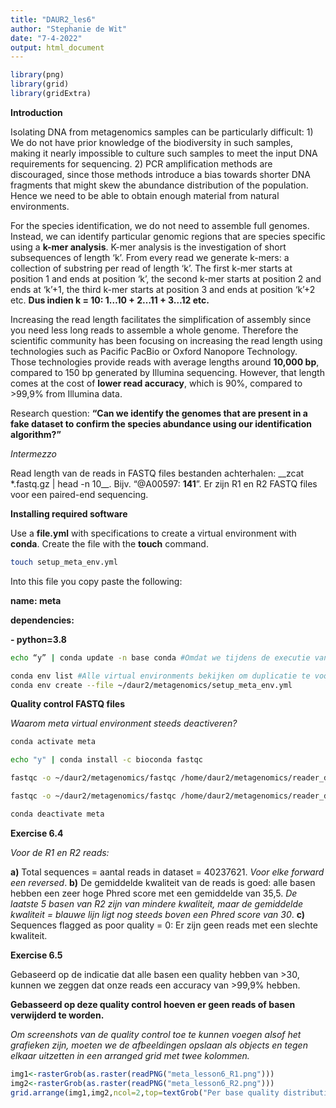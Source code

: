 ```yaml
---
title: "DAUR2_les6"
author: "Stephanie de Wit"
date: "7-4-2022"
output: html_document
---
```


```r
library(png)
library(grid)
library(gridExtra)
```

__Introduction__

 Isolating DNA from metagenomics samples can be particularly difficult: 1) We do not have prior knowledge of the biodiversity in such samples, making it nearly impossible to culture such samples to meet the input DNA requirements for sequencing. 2) PCR amplification methods are discouraged, since those methods introduce a bias towards shorter DNA fragments that might skew the abundance distribution of the population. 
Hence we need to be able to obtain enough material from natural environments.

 For the species identification, we do not need to assemble full genomes. Instead, we can identify particular genomic regions that are species specific using a __k-mer analysis__. K-mer analysis is the investigation of short subsequences of length ‘k’. From every read we generate k-mers: a collection of substring per read of length ‘k’. The first k-mer starts at position 1 and ends at position ‘k’, the second k-mer starts at position 2 and ends at ‘k’+1, the third k-mer starts at position 3 and ends at position ‘k’+2 etc. __Dus indien k = 10: 1...10 + 2...11 + 3...12 etc.__
 
 Increasing the read length facilitates the simplification of assembly since you need less long reads to assemble a whole genome. Therefore the scientific community has been focusing on increasing the read length using technologies such as Pacific PacBio or Oxford Nanopore Technology. Those technologies provide reads with average lengths around __10,000 bp__, compared to 150 bp generated by Illumina sequencing. However, that length comes at the cost of __lower read accuracy__, which is 90%, compared to >99,9% from Illumina data.
 
Research question: __"Can we identify the genomes that are present in a fake dataset to confirm the species abundance using our identification algorithm?"__

_Intermezzo_

Read length van de reads in FASTQ files bestanden achterhalen: __zcat *.fastq.gz | head -n 10__. Bijv. "@A00597: __141__". Er zijn R1 en R2 FASTQ files voor een paired-end sequencing.

__Installing required software__

Use a __file.yml__ with specifications to create a virtual environment with __conda__. Create the file with the __touch__ command.

```bash
touch setup_meta_env.yml
```

Into this file you copy paste the following:

__name: meta__

__dependencies:__

__- python=3.8__

```bash
echo “y” | conda update -n base conda #Omdat we tijdens de executie van het update command geen code kunnen toevoegen om de proceed question met Y te beantwoorden
```

```bash
conda env list #Alle virtual environments bekijken om duplicatie te voorkomen
conda env create --file ~/daur2/metagenomics/setup_meta_env.yml
```

__Quality control FASTQ files__

_Waarom meta virtual environment steeds deactiveren?_
```bash
conda activate meta

echo "y" | conda install -c bioconda fastqc
```

```bash
fastqc -o ~/daur2/metagenomics/fastqc /home/daur2/metagenomics/reader_data/HU1_MOCK1_L001_R1_001.fastq.gz

fastqc -o ~/daur2/metagenomics/fastqc /home/daur2/metagenomics/reader_data/HU1_MOCK1_L001_R2_001.fastq.gz

conda deactivate meta
```

__Exercise 6.4__

_Voor de R1 en R2 reads:_

__a)__ Total sequences = aantal reads in dataset = 40237621. _Voor elke forward een reversed_.
__b)__ De gemiddelde kwaliteit van de reads is goed: alle basen hebben een zeer hoge Phred score met een gemiddelde van 35,5. _De laatste 5 basen van R2 zijn van mindere kwaliteit, maar de gemiddelde kwaliteit = blauwe lijn ligt nog steeds boven een Phred score van 30_.
__c)__ Sequences flagged as poor quality = 0: Er zijn geen reads met een slechte kwaliteit.

__Exercise 6.5__

Gebaseerd op de indicatie dat alle basen een quality hebben van >30, kunnen we zeggen dat onze reads een accuracy van >99,9% hebben.

__Gebasseerd op deze quality control hoeven er geen reads of basen verwijderd te worden.__

_Om screenshots van de quality control toe te kunnen voegen alsof het grafieken zijn, moeten we de afbeeldingen opslaan als objects en tegen elkaar uitzetten in een arranged grid met twee kolommen._

```r
img1<-rasterGrob(as.raster(readPNG("meta_lesson6_R1.png")))
img2<-rasterGrob(as.raster(readPNG("meta_lesson6_R2.png")))
grid.arrange(img1,img2,ncol=2,top=textGrob("Per base quality distribution of forward (right) and reverse (left) reads", gp=gpar(fontsize=10,font=8)))
```